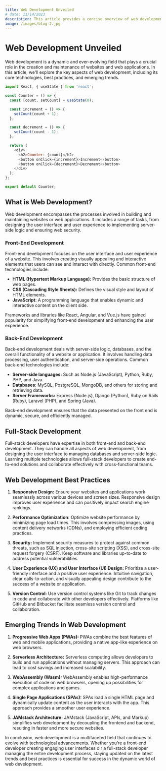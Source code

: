 ```yaml
---
title: Web Development Unveiled
# date: 11/14/2023
description: This article provides a concise overview of web development, covering front-end technologies like HTML, CSS, and JavaScript, as well as back-end essentials.
image: /images/blog-2.jpg
---
```


# Web Development Unveiled

Web development is a dynamic and ever-evolving field that plays a crucial role
in the creation and maintenance of websites and web applications. In this
article, we'll explore the key aspects of web development, including its core
technologies, best practices, and emerging trends.

```javascript
import React, { useState } from 'react';

const Counter = () => {
  const [count, setCount] = useState(0);

  const increment = () => {
    setCount(count + 1);
  };

  const decrement = () => {
    setCount(count - 1);
  };

  return (
    <div>
      <h2>Counter: {count}</h2>
      <button onClick={increment}>Increment</button>
      <button onClick={decrement}>Decrement</button>
    </div>
  );
};

export default Counter;
```

## What is Web Development?

Web development encompasses the processes involved in building and maintaining
websites or web applications. It includes a range of tasks, from designing the
user interface and user experience to implementing server-side logic and
ensuring web security.

### Front-End Development

Front-end development focuses on the user interface and user experience of a
website. This involves creating visually appealing and interactive elements that
users can see and interact with directly. Common front-end technologies include:

- **HTML (Hypertext Markup Language):** Provides the basic structure of web
  pages.
- **CSS (Cascading Style Sheets):** Defines the visual style and layout of HTML
  elements.
- **JavaScript:** A programming language that enables dynamic and interactive
  content on the client side.

Frameworks and libraries like React, Angular, and Vue.js have gained popularity
for simplifying front-end development and enhancing the user experience.

### Back-End Development

Back-end development deals with server-side logic, databases, and the overall
functionality of a website or application. It involves handling data processing,
user authentication, and server-side operations. Common back-end technologies
include:

- **Server-side languages:** Such as Node.js (JavaScript), Python, Ruby, PHP,
  and Java.
- **Databases:** MySQL, PostgreSQL, MongoDB, and others for storing and
  retrieving data.
- **Server Frameworks:** Express (Node.js), Django (Python), Ruby on Rails
  (Ruby), Laravel (PHP), and Spring (Java).

Back-end development ensures that the data presented on the front end is
dynamic, secure, and efficiently managed.

## Full-Stack Development

Full-stack developers have expertise in both front-end and back-end development.
They can handle all aspects of web development, from designing the user
interface to managing databases and server-side logic. Learning multiple
technologies allows full-stack developers to create end-to-end solutions and
collaborate effectively with cross-functional teams.

## Web Development Best Practices

1. **Responsive Design:** Ensure your websites and applications work seamlessly
   across various devices and screen sizes. Responsive design improves user
   experience and can positively impact search engine rankings.

2. **Performance Optimization:** Optimize website performance by minimizing page
   load times. This involves compressing images, using content delivery networks
   (CDNs), and employing efficient coding practices.

3. **Security:** Implement security measures to protect against common threats,
   such as SQL injection, cross-site scripting (XSS), and cross-site request
   forgery (CSRF). Keep software and libraries up-to-date to address potential
   vulnerabilities.

4. **User Experience (UX) and User Interface (UI) Design:** Prioritize a
   user-friendly interface and a positive user experience. Intuitive navigation,
   clear calls-to-action, and visually appealing design contribute to the
   success of a website or application.

5. **Version Control:** Use version control systems like Git to track changes in
   code and collaborate with other developers effectively. Platforms like GitHub
   and Bitbucket facilitate seamless version control and collaboration.

## Emerging Trends in Web Development

1. **Progressive Web Apps (PWAs):** PWAs combine the best features of web and
   mobile applications, providing a native app-like experience on web browsers.

2. **Serverless Architecture:** Serverless computing allows developers to build
   and run applications without managing servers. This approach can lead to cost
   savings and increased scalability.

3. **WebAssembly (Wasm):** WebAssembly enables high-performance execution of
   code on web browsers, opening up possibilities for complex applications and
   games.

4. **Single Page Applications (SPAs):** SPAs load a single HTML page and
   dynamically update content as the user interacts with the app. This approach
   provides a smoother user experience.

5. **JAMstack Architecture:** JAMstack (JavaScript, APIs, and Markup) simplifies
   web development by decoupling the frontend and backend, resulting in faster
   and more secure websites.

In conclusion, web development is a multifaceted field that continues to evolve
with technological advancements. Whether you're a front-end developer creating
engaging user interfaces o r a full-stack developer managing the entire
development process, staying updated on the latest trends and best practices is
essential for success in the dynamic world of web development.
